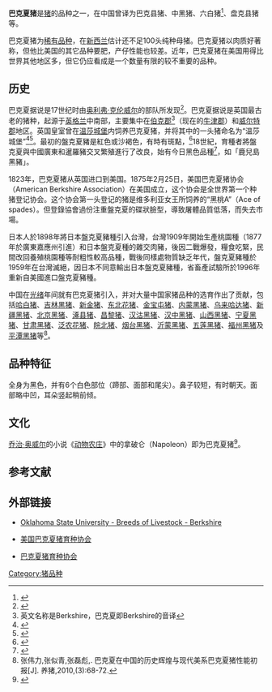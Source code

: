 {{noteTA
|T=zh-cn:巴克夏猪; zh-tw:盤克夏豬; 
|1=zh-cn:巴克夏猪; zh-tw:盤克夏豬; 
|2=zh-cn:巴克夏; zh-tw:盤克夏; 
}}
{{猪品种信息框
|品种=巴克夏猪
|图片=Adelaide champion Berkshire boar 2005.jpg
|图片说明=2005年{{link-en|皇家阿德莱德展览|Royal Adelaide Show}}的冠军巴克夏猪
|起源=[[英格兰|英格兰]]中南部
|起源地=
|分布=
|毛色=全身为黑色，并有6个白色部位（蹄部、面部和尾尖）
|耳朵=直立
|美国品种委员会=[http://www.americanberkshire.com/ 美国巴克夏猪育种协会]
}}
'''巴克夏猪'''是[[猪|猪]]的品种之一，在中国曾译为巴克县猪、中黑猪、六白猪<ref>{{cite web|title=盤克夏的故事|url=http://fast.agrinfo.com.tw/pig-20070502-BerkshireStory.asp|publisher=耕欣農業資訊網|accessdate=2010年7月13日|archive-date=2019年9月22日|archive-url=https://web.archive.org/web/20190922205105/http://fast.agrinfo.com.tw/pig-20070502-BerkshireStory.asp|dead-url=no}}</ref>、盘克县猪等。

巴克夏猪为[[稀有品种|稀有品种]]，在[[新西兰|新西兰]]估计还不足100头纯种母猪。巴克夏猪以肉质好著称，但他比美国的其它品种要肥，产仔性能也较差。近年，巴克夏猪在美国用得比世界其他地区多，但它仍应看成是一个数量有限的较不重要的品种。

==历史==
巴克夏据说是17世纪时由[[奥利弗·克伦威尔|奥利弗·克伦威尔]]的部队所发现<ref>{{cite web|author=Judy Evans|title=Swine breed: Berkshire pigs|url=http://www.helium.com/items/1206895-berkshire-pig|publisher=Helium|accessdate=2010年7月13日}}{{dead link|date=2017年12月 |bot=InternetArchiveBot |fix-attempted=yes }}</ref>。巴克夏据说是英国最古老的猪种，起源于[[英格兰|英格兰]]中南部，主要集中在[[伯克郡|伯克郡]]<ref>英文名称是Berkshire，巴克夏即Berkshire的音译</ref>（现在的[[牛津郡|牛津郡]]）和[[威尔特郡|威尔特郡]]地区。英国皇室曾在[[温莎城堡|温莎城堡]]内饲养巴克夏猪，并将其中的一头猪命名为“温莎城堡”<ref>{{cite web|title=Berkshire Pigs|url=http://museum.gov.ns.ca/rfm/en/home/whattoseedo/animals/berkshirepigs.aspx|accessdate=2010年7月13日|language=en|deadurl=yes|archiveurl=https://web.archive.org/web/20110608145456/http://museum.gov.ns.ca/rfm/en/home/whattoseedo/animals/berkshirepigs.aspx|archivedate=2011年6月8日}}</ref><ref>{{cite web|title=Berkshire Pigs|url=http://www.emmaspigs.co.uk/Berkshire.shtml|accessdate=2010年7月13日|language=en|archive-date=2020年2月17日|archive-url=https://web.archive.org/web/20200217074047/http://www.emmaspigs.co.uk/Berkshire.shtml|dead-url=no}}</ref>。最初的盤克夏豬是紅色或沙褐色，有時有斑點，<ref>{{Cite web |url=http://www.thepigsite.com/focus/advertiser/3654/the-different-breeds-of-swine-berkshire-berkshire-pig-breed-berkshire-gilts-sows-and-boars |title=存档副本 |access-date=2018-12-18 |archive-date=2020-11-25 |archive-url=https://web.archive.org/web/20201125055254/https://www.thepigsite.com/focus/advertiser/3654/the-different-breeds-of-swine-berkshire-berkshire-pig-breed-berkshire-gilts-sows-and-boars |dead-url=no }}</ref>18世紀，育種者將盤克夏與中國廣東和暹羅豬交叉繁殖進行了改良，始有今日黑色品種<ref>{{Cite web |url=http://pigs.co.nz/berkshire/ |title=存档副本 |access-date=2018-12-18 |archive-date=2021-01-26 |archive-url=https://web.archive.org/web/20210126020613/http://pigs.co.nz/berkshire/ |dead-url=no }}</ref>，如「鹿兒島黑豬」。

1823年，巴克夏猪从英国进口到美国。1875年2月25日，美国巴克夏猪协会（American Berkshire Association）在美国成立，这个协会是全世界第一个种猪登记协会。这个协会第一头登记的猪是维多利亚女王所饲养的“黑桃A”（Ace of spades）。但登錄協會過份注重盤克夏的碟狀臉型，導致屠體品質低落，而失去市場。

日本人於1898年將日本盤克夏豬種引入台灣，台灣1909年開始生產桃園種（1877年於廣東嘉應州引進）和日本盤克夏種的雜交肉豬，後因二戰爆發，糧食吃緊，民間改回養殖桃園種等耐粗性較高品種，戰後同樣處物質缺乏年代，盤克夏豬種於1959年在台灣滅絕，因日本不同意輸出日本盤克夏豬種，省畜產試驗所於1996年重新自美國進口盤克夏豬種。

中国在[[光绪|光绪]]年间就有巴克夏猪引入，并对大量中国家猪品种的选育作出了贡献，包括[[哈白猪|哈白猪]]、[[吉林黑猪|吉林黑猪]]、[[新金猪|新金猪]]、[[东北花猪|东北花猪]]、[[金宝屯猪|金宝屯猪]]、[[内蒙黑猪|内蒙黑猪]]、[[乌来哈达猪|乌来哈达猪]]、[[新疆黑猪|新疆黑猪]]、[[北京黑猪|北京黑猪]]、[[涿县猪|涿县猪]]、[[昌黎猪|昌黎猪]]、[[汉沽黑猪|汉沽黑猪]]、[[汉中黑猪|汉中黑猪]]、[[山西黑猪|山西黑猪]]、[[宁夏黑猪|宁夏黑猪]]、[[甘肃黑猪|甘肃黑猪]]、[[泛农花猪|泛农花猪]]、[[皖北猪|皖北猪]]、[[烟台黑猪|烟台黑猪]]、[[沂蒙黑猪|沂蒙黑猪]]、[[五莲黑猪|五莲黑猪]]、[[福州黑猪|福州黑猪]]及[[平潭黑猪|平潭黑猪]]等<ref>张伟力,张似青,张磊彪,. 巴克夏在中国的历史辉煌与现代美系巴克夏猪性能初报[J]. 养猪,2010,(3):68-72.</ref>。

==品种特征==
全身为黑色，并有6个白色部位（蹄部、面部和尾尖）。鼻子较短，有时朝天。面部略中凹，耳朵竖起稍前倾。

== 文化 ==
[[乔治·奥威尔|乔治·奥威尔]]的小说《[[动物农庄|动物农庄]]》中的拿破仑（Napoleon）即为巴克夏猪<ref>{{cite book|author=[[乔治·奥威尔|乔治·奥威尔]]|title=Animal Farm|url=http://www.gutenberg.net.au/ebooks01/0100011.txt|language=en|access-date=2010-07-13|archive-date=2021-02-04|archive-url=https://web.archive.org/web/20210204040941/http://gutenberg.net.au/ebooks01/0100011.txt|dead-url=no}}</ref>。

==参考文献==
<div class="references-small">
<references />
</div>

==外部链接==
*{{en}}[https://web.archive.org/web/20060514101946/http://www.ansi.okstate.edu/breeds/swine/berkshire/index.htm Oklahoma State University - Breeds of Livestock - Berkshire]
*{{en}}[http://www.americanberkshire.com/ 美国巴克夏猪育种协会] {{Wayback|url=http://www.americanberkshire.com/ |date=20210130202419 }}
*{{en}}[http://www.berkshirepigs.org.uk/ 巴克夏猪育种协会] {{Wayback|url=http://www.berkshirepigs.org.uk/ |date=20210126050548 }}

[[Category:猪品种|Category:猪品种]]